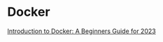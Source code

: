 # Docker

[Introduction to Docker: A Beginners Guide for 2023](https://karanjagtiani.medium.com/introduction-to-docker-a-beginners-guide-for-2023-cbf9be911352)